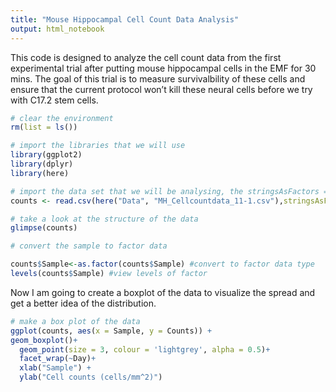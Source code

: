 ```yaml
---
title: "Mouse Hippocampal Cell Count Data Analysis"
output: html_notebook
---
```


This code is designed to analyze the cell count data from the first experimental trial after putting mouse hippocampal cells in the EMF for 30 mins.  The goal of this trial is to measure survivalbility of these cells and ensure that the current protocol won't kill these neural cells before we try with C17.2 stem cells. 

```r
# clear the environment
rm(list = ls())

# import the libraries that we will use
library(ggplot2)
library(dplyr)
library(here)

```


```r
# import the data set that we will be analysing, the stringsAsFactors = True argument converts categorical data to factors so we can analyse the levels
counts <- read.csv(here("Data", "MH_Cellcountdata_11-1.csv"),stringsAsFactors = TRUE)

# take a look at the structure of the data
glimpse(counts)
```

```r
# convert the sample to factor data

counts$Sample<-as.factor(counts$Sample) #convert to factor data type
levels(counts$Sample) #view levels of factor
```

Now I am going to create a boxplot of the data to visualize the spread and get a better idea of the distribution.
```r
# make a box plot of the data
ggplot(counts, aes(x = Sample, y = Counts)) +
geom_boxplot()+
  geom_point(size = 3, colour = 'lightgrey', alpha = 0.5)+
  facet_wrap(~Day)+
  xlab("Sample") +
  ylab("Cell counts (cells/mm^2)")
```





